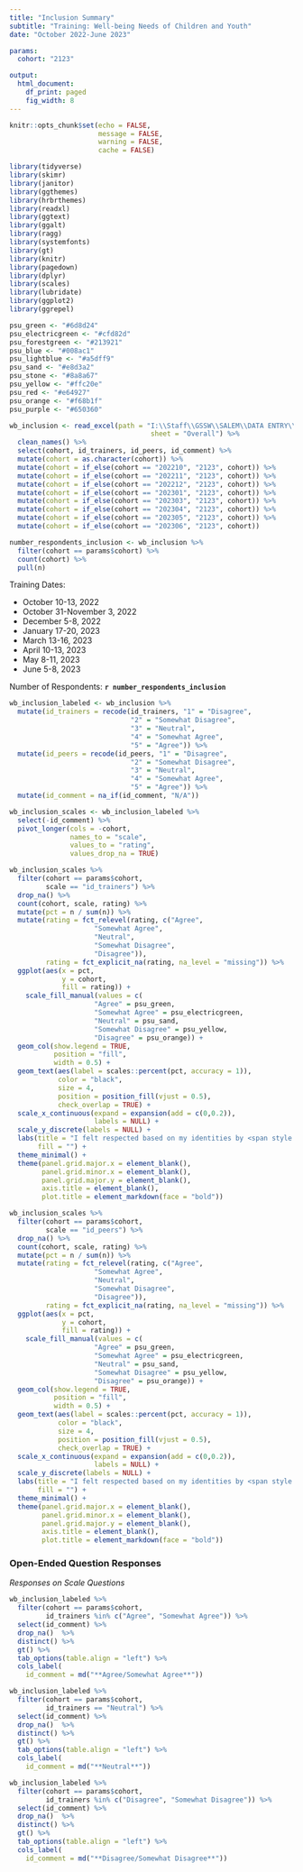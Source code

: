 ```yaml
---
title: "Inclusion Summary"
subtitle: "Training: Well-being Needs of Children and Youth"
date: "October 2022-June 2023"

params:
  cohort: "2123"

output: 
  html_document:
    df_print: paged
    fig_width: 8
---
```

<!-- NEEDED INFORMATION - LOOK HERE
To make this work, we need to change the names of the cohorts of the quarter to the same name.
Do this in the "r excel file" chunk (starting line 65). Change name to YYYYQN (ex. 2123Q6).
Update cohort parameter in YAML to new quarter cohort.-->

```r
knitr::opts_chunk$set(echo = FALSE,
                      message = FALSE,
                      warning = FALSE,
                      cache = FALSE)
```

```r
library(tidyverse)
library(skimr)
library(janitor)
library(ggthemes)
library(hrbrthemes)
library(readxl)
library(ggtext)
library(ggalt)
library(ragg)
library(systemfonts)
library(gt)
library(knitr)
library(pagedown)
library(dplyr)
library(scales)
library(lubridate)
library(ggplot2)
library(ggrepel)
```

```r
psu_green <- "#6d8d24"
psu_electricgreen <- "#cfd82d"
psu_forestgreen <- "#213921"
psu_blue <- "#008ac1"
psu_lightblue <- "#a5dff9"
psu_sand <- "#e8d3a2"
psu_stone <- "#8a8a67"
psu_yellow <- "#ffc20e"
psu_red <- "#e64927"
psu_orange <- "#f68b1f"
psu_purple <- "#650360"
```

```r
wb_inclusion <- read_excel(path = "I:\\Staff\\GSSW\\SALEM\\DATA ENTRY\\2. Well-being\\ZArchive\\Wellbeing DB 2021-23.xlsx",
                                   sheet = "Overall") %>% 
  clean_names() %>% 
  select(cohort, id_trainers, id_peers, id_comment) %>% 
  mutate(cohort = as.character(cohort)) %>% 
  mutate(cohort = if_else(cohort == "202210", "2123", cohort)) %>% 
  mutate(cohort = if_else(cohort == "202211", "2123", cohort)) %>% 
  mutate(cohort = if_else(cohort == "202212", "2123", cohort)) %>% 
  mutate(cohort = if_else(cohort == "202301", "2123", cohort)) %>% 
  mutate(cohort = if_else(cohort == "202303", "2123", cohort)) %>% 
  mutate(cohort = if_else(cohort == "202304", "2123", cohort)) %>% 
  mutate(cohort = if_else(cohort == "202305", "2123", cohort)) %>% 
  mutate(cohort = if_else(cohort == "202306", "2123", cohort))
```

```r
number_respondents_inclusion <- wb_inclusion %>% 
  filter(cohort == params$cohort) %>% 
  count(cohort) %>% 
  pull(n)
```

Training Dates:

- October 10-13, 2022
- October 31-November 3, 2022
- December 5-8, 2022
- January 17-20, 2023
- March 13-16, 2023
- April 10-13, 2023
- May 8-11, 2023
- June 5-8, 2023

Number of Respondents: **`r number_respondents_inclusion`**

```r
wb_inclusion_labeled <- wb_inclusion %>% 
  mutate(id_trainers = recode(id_trainers, "1" = "Disagree",
                              "2" = "Somewhat Disagree",
                              "3" = "Neutral",
                              "4" = "Somewhat Agree",
                              "5" = "Agree")) %>% 
  mutate(id_peers = recode(id_peers, "1" = "Disagree",
                              "2" = "Somewhat Disagree",
                              "3" = "Neutral",
                              "4" = "Somewhat Agree",
                              "5" = "Agree")) %>% 
  mutate(id_comment = na_if(id_comment, "N/A"))

wb_inclusion_scales <- wb_inclusion_labeled %>%
  select(-id_comment) %>% 
  pivot_longer(cols = -cohort,
               names_to = "scale",
               values_to = "rating",
               values_drop_na = TRUE)
```

```r
wb_inclusion_scales %>%
  filter(cohort == params$cohort,
         scale == "id_trainers") %>% 
  drop_na() %>% 
  count(cohort, scale, rating) %>% 
  mutate(pct = n / sum(n)) %>% 
  mutate(rating = fct_relevel(rating, c("Agree",
                     "Somewhat Agree",
                     "Neutral",
                     "Somewhat Disagree",
                     "Disagree")),
         rating = fct_explicit_na(rating, na_level = "missing")) %>% 
  ggplot(aes(x = pct,
             y = cohort,
             fill = rating)) +
    scale_fill_manual(values = c(
                     "Agree" = psu_green,
                     "Somewhat Agree" = psu_electricgreen,
                     "Neutral" = psu_sand,
                     "Somewhat Disagree" = psu_yellow,
                     "Disagree" = psu_orange)) +
  geom_col(show.legend = TRUE,
           position = "fill",
           width = 0.5) +
  geom_text(aes(label = scales::percent(pct, accuracy = 1)),
            color = "black",
            size = 4,
            position = position_fill(vjust = 0.5),
            check_overlap = TRUE) +
  scale_x_continuous(expand = expansion(add = c(0,0.2)),
                     labels = NULL) +
  scale_y_discrete(labels = NULL) +
  labs(title = "I felt respected based on my identities by <span style = 'color: #008ac1'>trainers/staff</span>",
       fill = "") +
  theme_minimal() +
  theme(panel.grid.major.x = element_blank(),
        panel.grid.minor.x = element_blank(),
        panel.grid.major.y = element_blank(),
        axis.title = element_blank(),
        plot.title = element_markdown(face = "bold"))
```

```r
wb_inclusion_scales %>% 
  filter(cohort == params$cohort,
         scale == "id_peers") %>% 
  drop_na() %>% 
  count(cohort, scale, rating) %>% 
  mutate(pct = n / sum(n)) %>% 
  mutate(rating = fct_relevel(rating, c("Agree",
                     "Somewhat Agree",
                     "Neutral",
                     "Somewhat Disagree",
                     "Disagree")),
         rating = fct_explicit_na(rating, na_level = "missing")) %>% 
  ggplot(aes(x = pct,
             y = cohort,
             fill = rating)) +
    scale_fill_manual(values = c(
                     "Agree" = psu_green,
                     "Somewhat Agree" = psu_electricgreen,
                     "Neutral" = psu_sand,
                     "Somewhat Disagree" = psu_yellow,
                     "Disagree" = psu_orange)) +
  geom_col(show.legend = TRUE,
           position = "fill",
           width = 0.5) +
  geom_text(aes(label = scales::percent(pct, accuracy = 1)),
            color = "black",
            size = 4,
            position = position_fill(vjust = 0.5),
            check_overlap = TRUE) +
  scale_x_continuous(expand = expansion(add = c(0,0.2)),
                     labels = NULL) +
  scale_y_discrete(labels = NULL) +
  labs(title = "I felt respected based on my identities by <span style = 'color: #650360'>peers</span>",
       fill = "") +
  theme_minimal() +
  theme(panel.grid.major.x = element_blank(),
        panel.grid.minor.x = element_blank(),
        panel.grid.major.y = element_blank(),
        axis.title = element_blank(),
        plot.title = element_markdown(face = "bold"))
```

### Open-Ended Question Responses

*Responses on Scale Questions*

```r
wb_inclusion_labeled %>% 
  filter(cohort == params$cohort,
         id_trainers %in% c("Agree", "Somewhat Agree")) %>% 
  select(id_comment) %>% 
  drop_na()  %>% 
  distinct() %>% 
  gt() %>% 
  tab_options(table.align = "left") %>% 
  cols_label(
    id_comment = md("**Agree/Somewhat Agree**"))
```

```r
wb_inclusion_labeled %>% 
  filter(cohort == params$cohort,
         id_trainers == "Neutral") %>% 
  select(id_comment) %>% 
  drop_na()  %>% 
  distinct() %>% 
  gt() %>% 
  tab_options(table.align = "left") %>% 
  cols_label(
    id_comment = md("**Neutral**"))
```

```r
wb_inclusion_labeled %>% 
  filter(cohort == params$cohort,
         id_trainers %in% c("Disagree", "Somewhat Disagree")) %>% 
  select(id_comment) %>% 
  drop_na()  %>%
  distinct() %>% 
  gt() %>% 
  tab_options(table.align = "left") %>% 
  cols_label(
    id_comment = md("**Disagree/Somewhat Disagree**"))
```